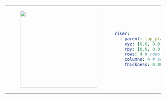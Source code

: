 <table>
<tr>
<td>
<center>
<figure>
    <img src={require("./img/riser_4x4.png").default} width="250" />
</figure>
</center>
</td>
<td>

```yaml
riser:
  - parent: top_plate_mount_a1
    xyz: [0.0, 0.0, 0.0]
    rpy: [0.0, 0.0, 0.0]
    rows: 4 # rows of 80mm x 80mm grid
    columns: 4 # columns of 80mm x 80mm grid
    thickness: 0.00635
```
</td>
</tr>
</table>
